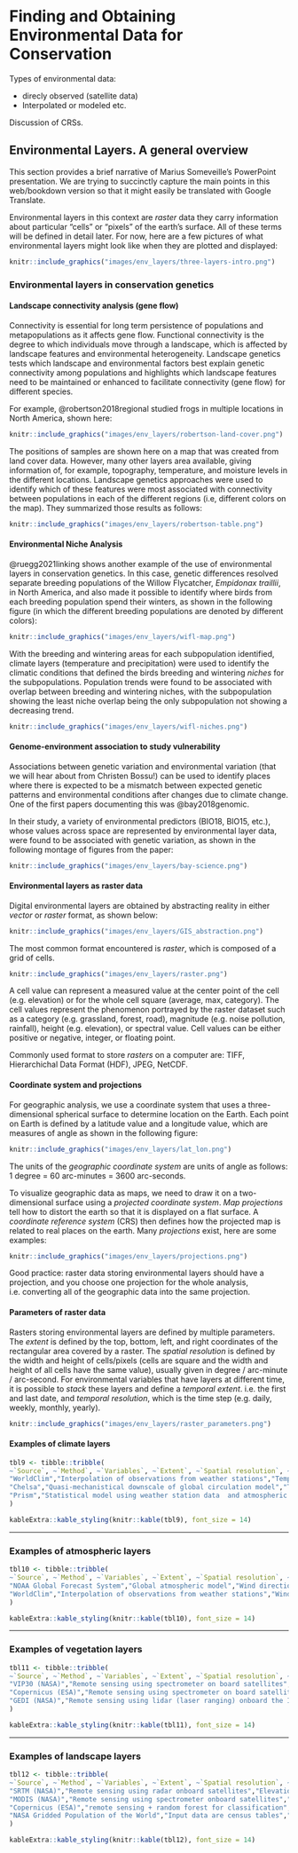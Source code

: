 #  Finding and Obtaining Environmental Data for Conservation {#envdata}

Types of environmental data:

- direcly observed (satellite data)
- Interpolated or modeled etc.

Discussion of CRSs.

## Environmental Layers. A general overview

This section provides a brief narrative of Marius Someveille's
PowerPoint presentation.  We are trying to succinctly capture the
main points in this web/bookdown version so that it might easily
be translated with Google Translate.

Environmental layers in this context are _raster_ data they carry
information about particular "cells" or "pixels" of the earth's surface.
All of these terms will be defined in detail later. For now, here are a few
pictures of what environmental layers might look like when they are plotted
and displayed:
  
```r
knitr::include_graphics("images/env_layers/three-layers-intro.png")
```
  
  
### Environmental layers in conservation genetics

#### Landscape connectivity analysis (gene flow)

Connectivity is essential for long term persistence of populations and metapopulations as it affects gene flow. Functional connectivity is the degree to which individuals move through a landscape, which is affected by landscape features and environmental heterogeneity. Landscape genetics tests which landscape and environmental factors best explain genetic connectivity among populations and highlights which landscape features need to be maintained or enhanced to facilitate connectivity (gene flow) for different species. 

For example, @robertson2018regional studied frogs in multiple locations in
North America, shown here:
  
```r
knitr::include_graphics("images/env_layers/robertson-land-cover.png")
``` 
  
The positions of samples are shown here on a map that was created from
land cover data.  However, many other layers area available, giving information
of, for example, topography, temperature, and moisture levels in the different
locations.  Landscape genetics approaches were used to identify which of these 
features were most associated with connectivity between populations in
each of the different regions (i.e, different colors on the map).  They summarized
those results as follows:
  
```r
knitr::include_graphics("images/env_layers/robertson-table.png")
``` 
  
  
#### Environmental Niche Analysis

@ruegg2021linking shows another example of the use of environmental layers
in conservation genetics.  In this case, genetic differences resolved separate
breeding populations of the Willow Flycatcher, _Empidonax traillii_, in North America, and also made it
possible to identify where birds from each breeding population spend their
winters, as shown in the following figure (in which the different breeding
populations are denoted by different colors):
  
```r
knitr::include_graphics("images/env_layers/wifl-map.png")
``` 

With the breeding and wintering areas for each subpopulation identified,
climate layers (temperature and precipitation) were used to identify the climatic conditions that defined the birds breeding and wintering
_niches_ for the subpopulations. Population trends were found to be associated
with overlap between breeding and wintering niches, with the subpopulation showing 
the least niche overlap being the only subpopulation not showing a decreasing trend.
  
```r
knitr::include_graphics("images/env_layers/wifl-niches.png")
``` 


#### Genome-environment association to study vulnerability

Associations between genetic variation and environmental variation
(that we will hear about from Christen Bossu!) can be used to identify
places where there is expected to be a mismatch between expected genetic patterns
and environmental conditions after changes due to climate change.  One of the first
papers documenting this was @bay2018genomic.  

In their study, a variety of environmental predictors (BIO18, BIO15, etc.), whose
values across space are represented by environmental layer data, were found to
be associated with genetic variation, as shown in the following montage of
figures from the paper:
  
```r
knitr::include_graphics("images/env_layers/bay-science.png")
``` 
  
  
#### Environmental layers as raster data

Digital environmental layers are obtained by abstracting reality in either _vector_ or _raster_ format, as shown below: 

```r
knitr::include_graphics("images/env_layers/GIS_abstraction.png")
``` 

The most common format encountered is _raster_, which is composed of a grid of cells.

```r
knitr::include_graphics("images/env_layers/raster.png")
``` 

A cell value can represent a measured value at the center point of the cell (e.g. elevation) or for the whole cell square (average, max, category). The cell values represent the phenomenon portrayed by the raster dataset such as a category (e.g. grassland, forest, road), magnitude (e.g. noise pollution, rainfall), height (e.g. elevation), or spectral value. Cell values can be either positive or negative, integer, or floating point. 

Commonly used format to store _rasters_ on a computer are: TIFF, Hierarchichal Data Format (HDF), JPEG, NetCDF.


#### Coordinate system and projections

For geographic analysis, we use a coordinate system that uses a three-dimensional spherical surface to determine location on the Earth. Each point on Earth is defined by a latitude value and a longitude value, which are measures of angle as shown in the following figure:

```r
knitr::include_graphics("images/env_layers/lat_lon.png")
``` 

The units of the _geographic coordinate system_ are units of angle as follows: 1 degree = 60 arc-minutes = 3600 arc-seconds.

To visualize geographic data as maps, we need to draw it on a two-dimensional surface using a _projected coordinate system_. _Map projections_ tell how to distort the earth so that it is displayed on a flat surface. A _coordinate reference system_ (CRS) then defines how the projected map is related to real places on the earth. Many _projections_ exist, here are some examples:

```r
knitr::include_graphics("images/env_layers/projections.png")
``` 

Good practice: raster data storing environmental layers should have a projection, and you choose one projection for the whole analysis, i.e. converting all of the geographic data into the same projection.


#### Parameters of raster data

Rasters storing environmental layers are defined by multiple parameters. The _extent_ is defined by the top, bottom, left, and right coordinates of the rectangular area covered by a raster. The _spatial resolution_ is defined by the width and height of cells/pixels (cells are square and the width and height of all cells have the same value), usually given in degree / arc-minute / arc-second. For environmental variables that have layers at different time, it is possible to _stack_ these layers and define a _temporal extent_. i.e. the first and last date, and _temporal resolution_, which is the time step (e.g. daily, weekly, monthly, yearly).

```r
knitr::include_graphics("images/env_layers/raster_parameters.png")
``` 


#### Examples of climate layers

```r
tbl9 <- tibble::tribble(
~`Source`, ~`Method`, ~`Variables`, ~`Extent`, ~`Spatial resolution`, ~`Temporal resolution`,
"WorldClim","Interpolation of observations from weather stations","Temperature Precipitation Solar radiation BIOCLIM","Global","30 sec (~1km2) 2.5 min 5 min 10 min (~340 km2)","Monthly 1970 – 2000",
"Chelsa","Quasi-mechanistical downscale of global circulation model","Temperature Precipitation BIOCLIM","Global","30 arc sec (~1km2)","Monthly 1979 – 2018",
"Prism","Statistical model using weather station data  and atmospheric process","Temperature Precipitation","USA","30 arc sec (~1km2)","Monthly 1981–2010"
)

kableExtra::kable_styling(knitr::kable(tbl9), font_size = 14)
```

---

### Examples of atmospheric layers


```r
tbl10 <- tibble::tribble(
~`Source`, ~`Method`, ~`Variables`, ~`Extent`, ~`Spatial resolution`, ~`Temporal resolution`,
"NOAA Global Forecast System","Global atmospheric model","Wind direction Wind speed","Global","0.5 deg","6 times / day 2011 – present",
"WorldClim","Interpolation of observations from weather stations","Wind speed Water vapor pressure","Global","30 sec (~1km2) 2.5 min 5 min 10 min (~340 km2)","Monthly 1970 – 2000"
)

kableExtra::kable_styling(knitr::kable(tbl10), font_size = 14)
```

---


### Examples of vegetation layers

```r
tbl11 <- tibble::tribble(
~`Source`, ~`Method`, ~`Variables`, ~`Extent`, ~`Spatial resolution`, ~`Temporal resolution`,
"VIP30 (NASA)","Remote sensing using spectrometer on board satellites","NDVI EVI","Global","0.05 deg ~5.6km","Monthly 1981 – 2014",
"Copernicus (ESA)","Remote sensing using spectrometer on board satellites","NDVI EVI","Global","300m","10-day Present",
"GEDI (NASA)","Remote sensing using lidar (laser ranging) onboard the ISS","Vertical profile of vegetation: canopy height, canopy vertical structure, ground elevation ","51.6 deg N and S latitudes ","25m","Annual Present"
)

kableExtra::kable_styling(knitr::kable(tbl11), font_size = 14)
```

---


### Examples of landscape layers

```r
tbl12 <- tibble::tribble(
~`Source`, ~`Method`, ~`Variables`, ~`Extent`, ~`Spatial resolution`, ~`Temporal resolution`,
"SRTM (NASA)","Remote sensing using radar onboard satellites","Elevation","Global","1 arc-second (~30m)","NA",
"MODIS (NASA)","Remote sensing using spectrometer onboard satellites","Snow cover","Global","30 arc-sec (~1km2)"," ",
"Copernicus (ESA)","remote sensing + random forest for classification","Land cover","Global","100m","NA",
"NASA Gridded Population of the World","Input data are census tables","Human population density","Global","30 arc-sec (~1km2) ","NA 2000–2020"
)

kableExtra::kable_styling(knitr::kable(tbl12), font_size = 14)
```


